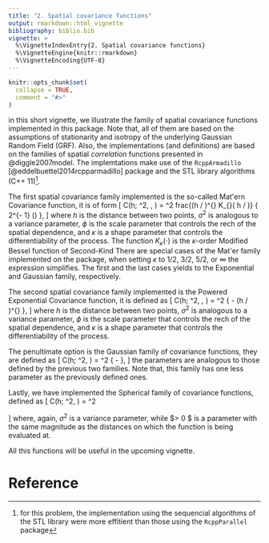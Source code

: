 ```yaml
---
title: "2. Spatial covariance functions"
output: rmarkdown::html_vignette
bibliography: biblio.bib
vignette: >
  %\VignetteIndexEntry{2. Spatial covariance functions}
  %\VignetteEngine{knitr::rmarkdown}
  %\VignetteEncoding{UTF-8}
---
```


```r
knitr::opts_chunk$set(
  collapse = TRUE,
  comment = "#>"
)
```
<!-- To exemplify the covariance functions, we are going to use the data from -->
<!-- @johnson2020dealing again^[for more details about the data, take a look at the -->
<!-- vignette -->
<!-- [sf-to-spm](https://lcgodoy.me/spmismo/articles/sf_to_spm.html)]. First, in the -->
<!-- code cunk below, we load the data and convert it to a `spmismo` compatible -->
<!-- class. Since this is a toy example, we are going to generate a 500 points grid -->
<!-- for the data. -->

in this short vignette, we illustrate the family of spatial covariance functions
implemented in this package. Note that, all of them are based on the assumptions
of stationarity and isotropy of the underlying Gaussian Random Field
(GRF). Also, the implementations (and definitions) are based on the families of
spatial _correlation_ functions presented in @diggle2007model. The implemtations
make use of the `RcppArmadillo` [@eddelbuettel2014rcpparmadillo] package and the
STL library algorithms (C++ 11)^[for this problem, the implementation using the
sequencial algorithms of the STL library were more effitient than those using
the `RcppParallel` package].

The first spatial covariance family implemented is the so-called Mat\'ern
Covariance function, it is of form
\[
C(h; \sigma^2, \phi, \kappa) = \sigma^2 frac{(h / \phi)^{\kappa} K_{\kappa}( h / \phi )}
{ 2^{\kappa - 1} \Gamma(\kappa) },
\]
where $h$ is the distance between two points, $\sigma^2$ is analogous to a
variance parameter, $\phi$ is the scale parameter that controls the rech of the
spatial dependence, and $\kappa$ is a shape parameter that controls the
differentiability of the process. The function $K_{\kappa}(\cdot)$ is the
$\kappa$-order Modified Bessel function of Second-Kind There are special cases
of the Mat\'er family implemented on the package, when setting $\kappa$ to
$1/2$, $3/2$, $5/2$, or $\infty$ the expression simplifies. The first and the
last cases yields to the Exponential and Gaussian family, respectively.  

The second spatial covariance family implemented is the Powered Exponential
Covariance function, it is defined as
\[
C(h; \sigma^2, \phi, \kappa) = \sigma^2 \exp \{ - (h / \phi)^{\kappa} \},
\]
where $h$ is the distance between two points, $\sigma^2$ is analogous to a
variance parameter, $\phi$ is the scale parameter that controls the rech of the
spatial dependence, and $\kappa$ is a shape parameter that controls the
differentiability of the process.  

The penultimate option is the Gaussian family of covariance functions, they are
defined as
\[
C(h; \sigma^2, \phi) = \sigma^2 \exp \left\{ - \frac{h ^ 2}{2 \phi ^ 2} \right\},
\]
the parameters are analogous to those defined by the previous two families. Note
that, this family has one less parameter as the previously defined ones.

Lastly, we have implemented the Spherical family of covariance functions,
defined as
\[
C(h; \sigma^2, \phi) = 
\sigma^2 
\begin{cases}
1 - \frac{3}{2} (h / \phi) + \frac{1}{2} (h / \phi) ^ 3 & , \,
0 \geq h \geq \phi \\
0 & , \, h > \phi,
\end{cases}
\]
where, again, $\sigma^2$ is a variance parameter, while $\phi > 0 $ is a
parameter with the same magnitude as the distances on which the function is
being evaluated at.  

All this functions will be useful in the upcoming vignette.

# Reference
